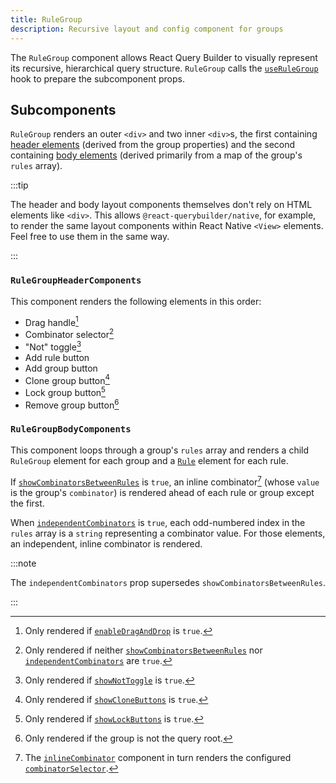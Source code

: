 ```yaml
---
title: RuleGroup
description: Recursive layout and config component for groups
---
```


The `RuleGroup` component allows React Query Builder to visually represent its recursive, hierarchical query structure. `RuleGroup` calls the [`useRuleGroup`](../utils/hooks#userulegroup) hook to prepare the subcomponent props.

## Subcomponents

`RuleGroup` renders an outer `<div>` and two inner `<div>`s, the first containing [header elements](#rulegroupheadercomponents) (derived from the group properties) and the second containing [body elements](#rulegroupbodycomponents) (derived primarily from a map of the group's `rules` array).

:::tip

The header and body layout components themselves don't rely on HTML elements like `<div>`. This allows `@react-querybuilder/native`, for example, to render the same layout components within React Native `<View>` elements. Feel free to use them in the same way.

:::

### `RuleGroupHeaderComponents`

This component renders the following elements in this order:

- Drag handle[^1]
- Combinator selector[^2]
- "Not" toggle[^3]
- Add rule button
- Add group button
- Clone group button[^4]
- Lock group button[^5]
- Remove group button[^6]

### `RuleGroupBodyComponents`

This component loops through a group's `rules` array and renders a child `RuleGroup` element for each group and a [`Rule`](./rule) element for each rule.

If [`showCombinatorsBetweenRules`](./querybuilder#showcombinatorsbetweenrules) is `true`, an inline combinator[^7] (whose `value` is the group's `combinator`) is rendered ahead of each rule or group except the first.

When [`independentCombinators`](./querybuilder#independentcombinators) is `true`, each odd-numbered index in the `rules` array is a `string` representing a combinator value. For those elements, an independent, inline combinator is rendered.

:::note

The `independentCombinators` prop supersedes `showCombinatorsBetweenRules`.

:::

[^1]: Only rendered if [`enableDragAndDrop`](./querybuilder#enabledraganddrop) is `true`.

[^2]: Only rendered if neither [`showCombinatorsBetweenRules`](./querybuilder#showcombinatorsbetweenrules) nor [`independentCombinators`](./querybuilder#independentcombinators) are `true`.

[^3]: Only rendered if [`showNotToggle`](./querybuilder#shownottoggle) is `true`.

[^4]: Only rendered if [`showCloneButtons`](./querybuilder#showclonebuttons) is `true`.

[^5]: Only rendered if [`showLockButtons`](./querybuilder#showlockbuttons) is `true`.

[^6]: Only rendered if the group is not the query root.

[^7]: The [`inlineCombinator`](./querybuilder#inlinecombinator) component in turn renders the configured [`combinatorSelector`](./querybuilder#combinatorselector).
